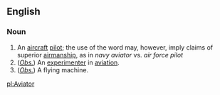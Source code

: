 ==English==
===Noun===
# An [[aircraft]] [[pilot]]; the use of the word may, however, imply claims of superior [[airmanship]], as in ''navy aviator'' vs. ''air force pilot''
# (''[[obsolete|Obs.]]'') An [[experimenter]] in [[aviation]].
# (''[[obsolete|Obs.]]'') A flying machine.

[[pl:Aviator]]